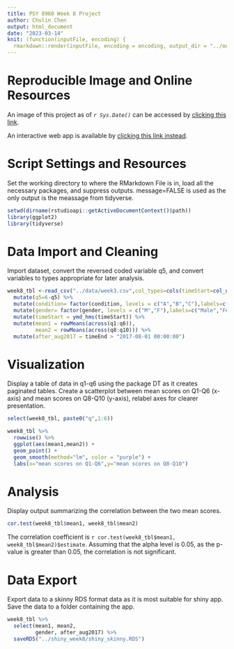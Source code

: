 ```yaml
---
title: PSY 8960 Week 8 Project 
author: Chulin Chen
output: html_document
date: "2023-03-14"
knit: (function(inputFile, encoding) {
  rmarkdown::render(inputFile, encoding = encoding, output_dir = "../out") })
---
```

# Reproducible Image and Online Resources
An image of this project as of *`r Sys.Date()`* can be accessed by [clicking this link](https://mybinder.org/v2/gh/ChulinChen20/psy8960-week8.git/HEAD).

An interactive web app is available by [clicking this link instead](https://chulinchen23.shinyapps.io/shiny_week8/).

# Script Settings and Resources
Set the working directory to where the RMarkdown File is in, load all the necessary packages, and suppress outputs. message=FALSE is used as the only output is the meassage from tidyverse.
```r
setwd(dirname(rstudioapi::getActiveDocumentContext()$path))
library(ggplot2)
library(tidyverse)
```

# Data Import and Cleaning
Import dataset, convert the reversed coded variable q5, and convert variables to types appropriate for later analysis.
```r
week8_tbl <-read_csv("../data/week3.csv",col_types=cols(timeStart=col_datetime(format="%Y-%m-%d %H:%M:%S"))) %>%
  mutate(q5=6-q5) %>%
  mutate(condition= factor(condition, levels = c("A","B","C"),labels=c("Block A","Block B","Control"))) %>%
  mutate(gender= factor(gender, levels = c("M","F"),labels=c("Male","Female")))%>%
  mutate(timeStart = ymd_hms(timeStart)) %>%
  mutate(mean1 = rowMeans(across(q1:q6)),
         mean2 = rowMeans(across(q8:q10))) %>%
  mutate(after_aug2017 = timeEnd > "2017-08-01 00:00:00")
```

# Visualization
Display a table of data in q1-q6 using the package DT as it creates paginated tables. Create a scatterplot between mean scores on Q1-Q6 (x-axis) and mean scores on Q8-Q10 (y-axis), relabel axes for clearer presentation.
```r
select(week8_tbl, paste0("q",1:6))

week8_tbl %>%
  rowwise() %>%
  ggplot(aes(mean1,mean2)) +
  geom_point() +
  geom_smooth(method="lm", color = "purple") +
  labs(x="mean scores on Q1-Q6",y="mean scores on Q8-Q10")
```

# Analysis
Display output summarizing the correlation between the two mean scores. 
```r
cor.test(week8_tbl$mean1, week8_tbl$mean2)
```
The correlation coefficient is `r cor.test(week8_tbl$mean1, week8_tbl$mean2)$estimate`. Assuming that the alpha level is 0.05, as the p-value is greater than 0.05, the correlation is not significant.

# Data Export
Export data to a skinny RDS format data as it is most suitable for shiny app. Save the data to a folder containing the app.
```r
week8_tbl %>%
  select(mean1, mean2, 
         gender, after_aug2017) %>%
  saveRDS("../shiny_week8/shiny_skinny.RDS")
```

















